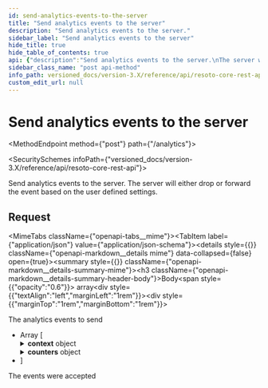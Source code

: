 ```yaml
---
id: send-analytics-events-to-the-server
title: "Send analytics events to the server"
description: "Send analytics events to the server."
sidebar_label: "Send analytics events to the server"
hide_title: true
hide_table_of_contents: true
api: {"description":"Send analytics events to the server.\nThe server will either drop or forward the event based on the user defined settings.\n","tags":["system"],"requestBody":{"description":"The analytics events to send","content":{"application/json":{"schema":{"type":"array","items":{"description":"An analytics event.","type":"object","properties":{"system":{"type":"string","description":"The system that emitted the event."},"kind":{"type":"string","description":"The kind of event."},"context":{"type":"object","description":"The context of the event.","additionalProperties":{"type":"string"}},"counters":{"type":"object","description":"The counters of the event.","additionalProperties":{"type":"integer"}},"at":{"type":"string","description":"The time of the event in IS0 8601 date time."}},"title":"AnalyticsEvent"}}}}},"responses":{"204":{"description":"The events were accepted"}},"method":"post","path":"/analytics","servers":[{"url":"https://{host}:{port}","variables":{"host":{"default":"localhost"},"port":{"default":"8900"}}}],"jsonRequestBodyExample":[{"system":"string","kind":"string","context":{},"counters":{},"at":"string"}],"info":{"title":"Resoto Core REST API","version":"V1"},"postman":{"name":"Send analytics events to the server","description":{"content":"Send analytics events to the server.\nThe server will either drop or forward the event based on the user defined settings.\n","type":"text/plain"},"url":{"path":["analytics"],"host":["{{baseUrl}}"],"query":[],"variable":[]},"header":[{"key":"Content-Type","value":"application/json"}],"method":"POST","body":{"mode":"raw","raw":"\"\"","options":{"raw":{"language":"json"}}}}}
sidebar_class_name: "post api-method"
info_path: versioned_docs/version-3.X/reference/api/resoto-core-rest-api
custom_edit_url: null
---
```



<h1 className={"openapi__heading"}>Send analytics events to the server</h1>

<MethodEndpoint method={"post"} path={"/analytics"}></MethodEndpoint>

<SecuritySchemes infoPath={"versioned_docs/version-3.X/reference/api/resoto-core-rest-api"}></SecuritySchemes>

Send analytics events to the server. The server will either drop or forward the event based on the user defined settings.

## Request

<MimeTabs className={"openapi-tabs__mime"}><TabItem label={"application/json"} value={"application/json-schema"}><details style={{}} className={"openapi-markdown__details mime"} data-collapsed={false} open={true}><summary style={{}} className={"openapi-markdown__details-summary-mime"}><h3 className={"openapi-markdown__details-summary-header-body"}>Body</h3><span style={{"opacity":"0.6"}}> array</span></summary><div style={{"textAlign":"left","marginLeft":"1rem"}}><div style={{"marginTop":"1rem","marginBottom":"1rem"}}>

The analytics events to send

</div></div><ul style={{"marginLeft":"1rem"}}><li><div style={{"fontSize":"var(--ifm-code-font-size)","opacity":"0.6","marginLeft":"-.5rem","paddingBottom":".5rem"}}>Array [</div></li><SchemaItem collapsible={false} name={"system"} required={false} schemaName={"string"} qualifierMessage={undefined} schema={{"type":"string","description":"The system that emitted the event."}}></SchemaItem><SchemaItem collapsible={false} name={"kind"} required={false} schemaName={"string"} qualifierMessage={undefined} schema={{"type":"string","description":"The kind of event."}}></SchemaItem><SchemaItem collapsible={true} className={"schemaItem"}><details style={{}} className={"openapi-markdown__details"}><summary style={{}}><span className={"openapi-schema__container"}><strong className={"openapi-schema__property"}>context</strong><span className={"openapi-schema__name"}> object</span></span></summary><div style={{"marginLeft":"1rem"}}><div style={{"marginTop":".5rem","marginBottom":".5rem"}}>

The context of the event.

</div><SchemaItem name={"property name*"} required={false} schemaName={"string"} qualifierMessage={undefined} schema={{"type":"string"}} collapsible={false} discriminator={false}></SchemaItem></div></details></SchemaItem><SchemaItem collapsible={true} className={"schemaItem"}><details style={{}} className={"openapi-markdown__details"}><summary style={{}}><span className={"openapi-schema__container"}><strong className={"openapi-schema__property"}>counters</strong><span className={"openapi-schema__name"}> object</span></span></summary><div style={{"marginLeft":"1rem"}}><div style={{"marginTop":".5rem","marginBottom":".5rem"}}>

The counters of the event.

</div><SchemaItem name={"property name*"} required={false} schemaName={"integer"} qualifierMessage={undefined} schema={{"type":"integer"}} collapsible={false} discriminator={false}></SchemaItem></div></details></SchemaItem><SchemaItem collapsible={false} name={"at"} required={false} schemaName={"string"} qualifierMessage={undefined} schema={{"type":"string","description":"The time of the event in IS0 8601 date time."}}></SchemaItem><li><div style={{"fontSize":"var(--ifm-code-font-size)","opacity":"0.6","marginLeft":"-.5rem"}}>]</div></li></ul></details></TabItem></MimeTabs><div><div><ApiTabs><TabItem label={"204"} value={"204"}><div>

The events were accepted

</div><div></div></TabItem></ApiTabs></div></div>
